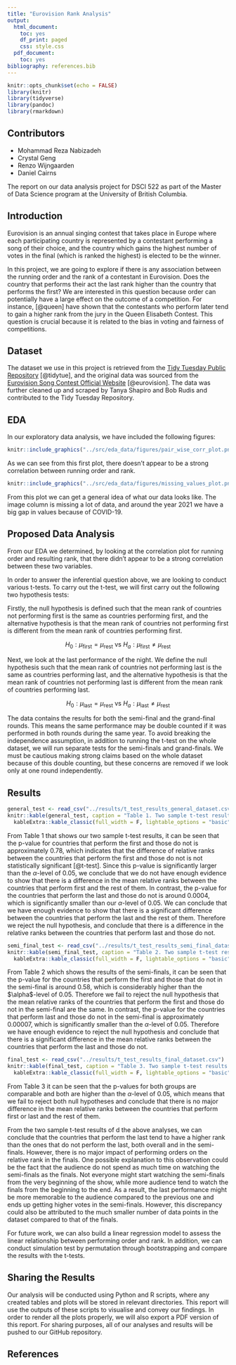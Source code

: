 ```yaml
---
title: "Eurovision Rank Analysis"
output:
  html_document:
    toc: yes
    df_print: paged
    css: style.css
  pdf_document:
    toc: yes
bibliography: references.bib
---
```


```r
knitr::opts_chunk$set(echo = FALSE)
library(knitr)
library(tidyverse)
library(pandoc)
library(rmarkdown)
```

## Contributors

-   Mohammad Reza Nabizadeh
-   Crystal Geng
-   Renzo Wijngaarden
-   Daniel Cairns

The report on our data analysis project for DSCI 522 as part of the Master of Data Science program at the University of British Columbia.

## Introduction

Eurovision is an annual singing contest that takes place in Europe where each participating country is represented by a contestant performing a song of their choice, and the country which gains the highest number of votes in the final (which is ranked the highest) is elected to be the winner.

In this project, we are going to explore if there is any association between the running order and the rank of a contestant in Eurovision. Does the country that performs their act the last rank higher than the country that performs the first? We are interested in this question because order can potentially have a large effect on the outcome of a competition. For instance, [@queen] have shown that the contestants who perform later tend to gain a higher rank from the jury in the Queen Elisabeth Contest. This question is crucial because it is related to the bias in voting and fairness of competitions.

## Dataset

The dataset we use in this project is retrieved from the [Tidy Tuesday Public Repository](https://github.com/rfordatascience/tidytuesday/tree/master/data/2022/2022-05-17) [@tidytue], and the original data was sourced from the [Eurovision Song Contest Official Website](https://eurovision.tv/) [@eurovision]. The data was further cleaned up and scraped by Tanya Shapiro and Bob Rudis and contributed to the Tidy Tuesday Repository.

## EDA

In our exploratory data analysis, we have included the following figures:

```r
knitr::include_graphics("../src/eda_data/figures/pair_wise_corr_plot.png")
```

As we can see from this first plot, there doesn't appear to be a strong correlation between running order and rank.

```r
knitr::include_graphics("../src/eda_data/figures/missing_values_plot.png")
```

From this plot we can get a general idea of what our data looks like. The image column is missing a lot of data, and around the year 2021 we have a big gap in values because of COVID-19.

## Proposed Data Analysis

From our EDA we determined, by looking at the correlation plot for running order and resulting rank, that there didn't appear to be a strong correlation between these two variables.

In order to answer the inferential question above, we are looking to conduct various t-tests. To carry out the t-test, we will first carry out the following two hypothesis tests:

Firstly, the null hypothesis is defined such that the mean rank of countries not performing first is the same as countries performing first, and the alternative hypothesis is that the mean rank of countries not performing first is different from the mean rank of countries performing first.

$$
H_0 : \mu_\text{first} = \mu_\text{rest} \text{ vs } H_a : \mu_\text{first} \neq \mu_\text{rest}
$$

Next, we look at the last performance of the night. We define the null hypothesis such that the mean rank of countries not performing last is the same as countries performing last, and the alternative hypothesis is that the mean rank of countries not performing last is different from the mean rank of countries performing last.

$$
H_0 : \mu_\text{last} = \mu_\text{rest} \text{ vs } H_a : \mu_\text{last} \neq \mu_\text{rest}
$$

The data contains the results for both the semi-final and the grand-final rounds. This means the same performance may be double counted if it was performed in both rounds during the same year. To avoid breaking the independence assumption, in addition to running the t-test on the whole dataset, we will run separate tests for the semi-finals and grand-finals. We must be cautious making strong claims based on the whole dataset because of this double counting, but these concerns are removed if we look only at one round independently.

## Results

```r
general_test <- read_csv("../results/t_test_results_general_dataset.csv")
knitr::kable(general_test, caption = "Table 1. Two sample t-test results for countries that perform first and last vs. the rest of the countries overall") %>%
  kableExtra::kable_classic(full_width = F, lightable_options = "basic", html_font = "Cambria")

```

From Table 1 that shows our two sample t-test results, it can be seen that the p-value for countries that perform the first and those do not is approximately 0.78, which indicates that the difference of relative ranks between the countries that perform the first and those do not is not statistically significant [@t-test]. Since this p-value is significantly larger than the $\alpha$-level of 0.05, we conclude that we do not have enough evidence to show that there is a difference in the mean relative ranks between the countries that perform first and the rest of them. In contrast, the p-value for the countries that perform the last and those do not is around 0.0004, which is significantly smaller than our $\alpha$-level of 0.05. We can conclude that we have enough evidence to show that there is a significant difference between the countries that perform the last and the rest of them. Therefore we reject the null hypothesis, and conclude that there is a difference in the relative ranks between the countries that perform last and those do not.

```r
semi_final_test <- read_csv("../results/t_test_results_semi_final_dataset.csv")
knitr::kable(semi_final_test, caption = "Table 2. Two sample t-test results for countries that perform first and last vs. the rest of the countries in the semi-final") %>%
  kableExtra::kable_classic(full_width = F, lightable_options = "basic", html_font = "Cambria")

```

From Table 2 which shows the results of the semi-finals, it can be seen that the p-value for the countries that perform the first and those that do not in the semi-final is around 0.58, which is considerably higher than the \$\\alpha\$-level of 0.05. Therefore we fail to reject the null hypothesis that the mean relative ranks of the countries that perform the first and those do not in the semi-final are the same. In contrast, the p-value for the countries that perform last and those do not in the semi-final is approximately 0.00007, which is significantly smaller than the $\alpha$-level of 0.05. Therefore we have enough evidence to reject the null hypothesis and conclude that there is a significant difference in the mean relative ranks between the countries that perform the last and those do not.

```r
final_test <- read_csv("../results/t_test_results_final_dataset.csv")
knitr::kable(final_test, caption = "Table 3. Two sample t-test results for countries that perform first and last vs. the rest of the countries in the final") %>%
  kableExtra::kable_classic(full_width = F, lightable_options = "basic", html_font = "Cambria")

```

From Table 3 it can be seen that the p-values for both groups are comparable and both are higher than the $\alpha$-level of 0.05, which means that we fail to reject both null hypotheses and conclude that there is no major difference in the mean relative ranks between the countries that perform first or last and the rest of them.

From the two sample t-test results of d the above analyses, we can conclude that the countries that perform the last tend to have a higher rank than the ones that do not perform the last, both overall and in the semi-finals. However, there is no major impact of performing orders on the relative rank in the finals. One possible explanation to this observation could be the fact that the audience do not spend as much time on watching the semi-finals as the finals. Not everyone might start watching the semi-finals from the very beginning of the show, while more audience tend to watch the finals from the beginning to the end. As a result, the last performance might be more memorable to the audience compared to the previous one and ends up getting higher votes in the semi-finals. However, this discrepancy could also be attributed to the much smaller number of data points in the dataset compared to that of the finals.

For future work, we can also build a linear regression model to assess the linear relationship between performing order and rank. In addition, we can conduct simulation test by permutation through bootstrapping and compare the results with the t-tests.

## Sharing the Results

Our analysis will be conducted using Python and R scripts, where any created tables and plots will be stored in relevant directories. This report will use the outputs of these scripts to visualise and convey our findings. In order to render all the plots properly, we will also export a PDF version of this report. For sharing purposes, all of our analyses and results will be pushed to our GitHub repository.

## References
